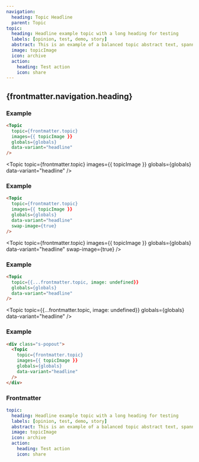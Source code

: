 ```yaml
---
navigation:
  heading: Topic Headline
  parent: Topic
topic:
  heading: Headline example topic with a long heading for testing
  labels: [opinion, test, demo, story]
  abstract: This is an example of a balanced topic abstract text, spanning multiple lines, has a max width in characters and that is placed below the header.
  image: topicImage
  icon: archive
  action:
    heading: Test action
    icon: share
---
```


## {frontmatter.navigation.heading}
### Example
```html
<Topic
  topic={frontmatter.topic}
  images={{ topicImage }}
  globals={globals}
  data-variant="headline"
/>
```
<Topic
  topic={frontmatter.topic}
  images={{ topicImage }}
  globals={globals}
data-variant="headline"
/>

### Example
```html
<Topic
  topic={frontmatter.topic}
  images={{ topicImage }}
  globals={globals}
  data-variant="headline"
  swap-image={true}
/>
```
<Topic
  topic={frontmatter.topic}
  images={{ topicImage }}
  globals={globals}
  data-variant="headline"
  swap-image={true}
/>

### Example
```html
<Topic
  topic={{...frontmatter.topic, image: undefined}}
  globals={globals}
  data-variant="headline"
/>
```
<Topic
  topic={{...frontmatter.topic, image: undefined}}
  globals={globals}
  data-variant="headline"
/>

### Example
```html
<div class="s-popout">
  <Topic
    topic={frontmatter.topic}
    images={{ topicImage }}
    globals={globals}
    data-variant="headline"
  />
</div>
```
<div class="s-popout">
  <Topic
    topic={frontmatter.topic}
    images={{ topicImage }}
    globals={globals}
    data-variant="headline"
  />
</div>

### Frontmatter
```yaml
topic:
  heading: Headline example topic with a long heading for testing
  labels: [opinion, test, demo, story]
  abstract: This is an example of a balanced topic abstract text, spanning multiple lines, has a max width in characters and that is placed below the header.
  image: topicImage
  icon: archive
  action:
    heading: Test action
    icon: share
```
